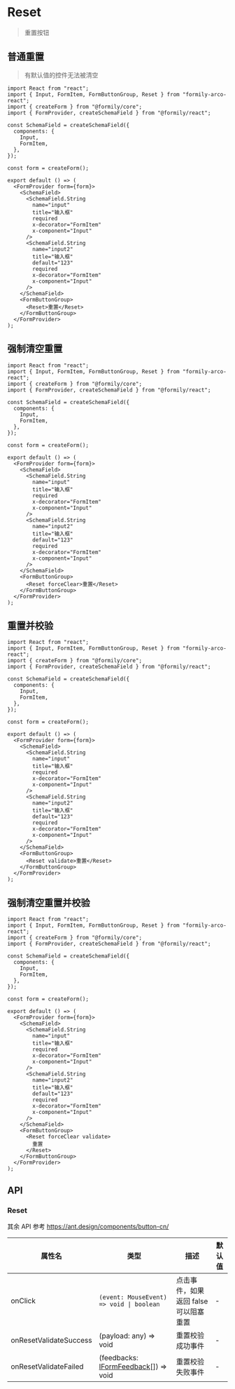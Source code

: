 # Reset

> 重置按钮

## 普通重置

> 有默认值的控件无法被清空

```tsx
import React from "react";
import { Input, FormItem, FormButtonGroup, Reset } from "formily-arco-react";
import { createForm } from "@formily/core";
import { FormProvider, createSchemaField } from "@formily/react";

const SchemaField = createSchemaField({
  components: {
    Input,
    FormItem,
  },
});

const form = createForm();

export default () => (
  <FormProvider form={form}>
    <SchemaField>
      <SchemaField.String
        name="input"
        title="输入框"
        required
        x-decorator="FormItem"
        x-component="Input"
      />
      <SchemaField.String
        name="input2"
        title="输入框"
        default="123"
        required
        x-decorator="FormItem"
        x-component="Input"
      />
    </SchemaField>
    <FormButtonGroup>
      <Reset>重置</Reset>
    </FormButtonGroup>
  </FormProvider>
);
```

## 强制清空重置

```tsx
import React from "react";
import { Input, FormItem, FormButtonGroup, Reset } from "formily-arco-react";
import { createForm } from "@formily/core";
import { FormProvider, createSchemaField } from "@formily/react";

const SchemaField = createSchemaField({
  components: {
    Input,
    FormItem,
  },
});

const form = createForm();

export default () => (
  <FormProvider form={form}>
    <SchemaField>
      <SchemaField.String
        name="input"
        title="输入框"
        required
        x-decorator="FormItem"
        x-component="Input"
      />
      <SchemaField.String
        name="input2"
        title="输入框"
        default="123"
        required
        x-decorator="FormItem"
        x-component="Input"
      />
    </SchemaField>
    <FormButtonGroup>
      <Reset forceClear>重置</Reset>
    </FormButtonGroup>
  </FormProvider>
);
```

## 重置并校验

```tsx
import React from "react";
import { Input, FormItem, FormButtonGroup, Reset } from "formily-arco-react";
import { createForm } from "@formily/core";
import { FormProvider, createSchemaField } from "@formily/react";

const SchemaField = createSchemaField({
  components: {
    Input,
    FormItem,
  },
});

const form = createForm();

export default () => (
  <FormProvider form={form}>
    <SchemaField>
      <SchemaField.String
        name="input"
        title="输入框"
        required
        x-decorator="FormItem"
        x-component="Input"
      />
      <SchemaField.String
        name="input2"
        title="输入框"
        default="123"
        required
        x-decorator="FormItem"
        x-component="Input"
      />
    </SchemaField>
    <FormButtonGroup>
      <Reset validate>重置</Reset>
    </FormButtonGroup>
  </FormProvider>
);
```

## 强制清空重置并校验

```tsx
import React from "react";
import { Input, FormItem, FormButtonGroup, Reset } from "formily-arco-react";
import { createForm } from "@formily/core";
import { FormProvider, createSchemaField } from "@formily/react";

const SchemaField = createSchemaField({
  components: {
    Input,
    FormItem,
  },
});

const form = createForm();

export default () => (
  <FormProvider form={form}>
    <SchemaField>
      <SchemaField.String
        name="input"
        title="输入框"
        required
        x-decorator="FormItem"
        x-component="Input"
      />
      <SchemaField.String
        name="input2"
        title="输入框"
        default="123"
        required
        x-decorator="FormItem"
        x-component="Input"
      />
    </SchemaField>
    <FormButtonGroup>
      <Reset forceClear validate>
        重置
      </Reset>
    </FormButtonGroup>
  </FormProvider>
);
```

## API

### Reset

其余 API 参考 https://ant.design/components/button-cn/

| 属性名                 | 类型                                                                                                   | 描述                                  | 默认值 |
| ---------------------- | ------------------------------------------------------------------------------------------------------ | ------------------------------------- | ------ |
| onClick                | `(event: MouseEvent) => void \| boolean`                                                               | 点击事件，如果返回 false 可以阻塞重置 | -      |
| onResetValidateSuccess | (payload: any) => void                                                                                 | 重置校验成功事件                      | -      |
| onResetValidateFailed  | (feedbacks: [IFormFeedback](https://core.formilyjs.org/zh-CN/api/models/form#iformfeedback)[]) => void | 重置校验失败事件                      | -      |
